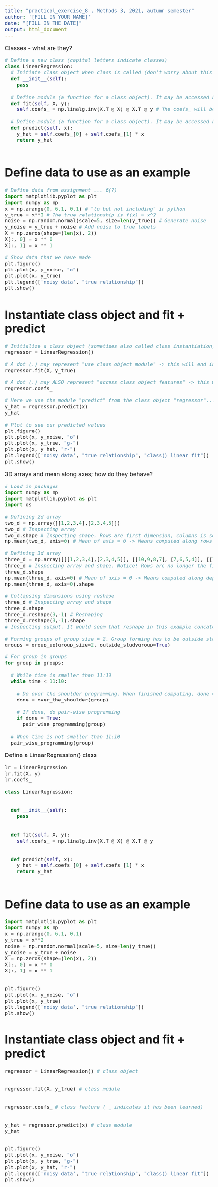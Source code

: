 ```yaml
---
title: "practical_exercise_8 , Methods 3, 2021, autumn semester"
author: '[FILL IN YOUR NAME]'
date: "[FILL IN THE DATE]"
output: html_document
---
```


<style type="text/css">
  body{
  font-size: 14pt;
}
</style>

Classes - what are they?
```python
# Define a new class (capital letters indicate classes)
class LinearRegression:
  # Initiate class object when class is called (don't worry about this one for now)
  def __init__(self):
    pass
  
  # Define module (a function for a class object). It may be accessed by running .fit()
  def fit(self, X, y):
    self.coefs_ = np.linalg.inv(X.T @ X) @ X.T @ y # The coefs_ will be a class feature and may thus be accessed by running .coefs_
  
  # Define module (a function for a class object). It may be accessed by running .predict()
  def predict(self, x):
    y_hat = self.coefs_[0] + self.coefs_[1] * x
    return y_hat
  
```

# Define data to use as an example
```python
# Define data from assignment ... 6(?)
import matplotlib.pyplot as plt
import numpy as np
x = np.arange(0, 6.1, 0.1) # "to but not including" in python
y_true = x**2 # The true relationship is f(x) = x^2
noise = np.random.normal(scale=5, size=len(y_true)) # Generate noise
y_noise = y_true + noise # Add noise to true labels
X = np.zeros(shape=(len(x), 2))
X[:, 0] = x ** 0
X[:, 1] = x ** 1

# Show data that we have made
plt.figure()
plt.plot(x, y_noise, "o")
plt.plot(x, y_true)
plt.legend(['noisy data', "true relationship"])
plt.show()
```

# Instantiate class object and fit + predict
```python
# Initialize a class object (sometimes also called class instantiation)
regressor = LinearRegression()

# A dot (.) may represent "use class object module" -> this will end in "()"
regressor.fit(X, y_true)

# A dot (.) may ALSO represent "access class object features" -> this will not end in "()"
regressor.coefs_

# Here we use the module "predict" from the class object "regressor"... And get an output
y_hat = regressor.predict(x)
y_hat

# Plot to see our predicted values
plt.figure()
plt.plot(x, y_noise, "o")
plt.plot(x, y_true, "g-")
plt.plot(x, y_hat, "r-")
plt.legend(['noisy data', "true relationship", "class() linear fit"])
plt.show()
```

3D arrays and mean along axes; how do they behave?
```python
# Load in packages
import numpy as np
import matplotlib.pyplot as plt
import os

# Defining 2d array
two_d = np.array([[1,2,3,4],[2,3,4,5]])
two_d # Inspecting array
two_d.shape # Inspecting shape. Rows are first dimension, columns is second dimension (Roman Catholics)
np.mean(two_d, axis=0) # Mean of axis = 0 -> Means computed along rows (first dimension). In essence "collapsing" all rows into 1 row by taking the mean; essentially losing the row dimension

# Defining 3d array
three_d = np.array([[[1,2,3,4],[2,3,4,5]], [[10,9,8,7], [7,6,5,4]], [[7,6,5,4], [7,8,9,10]]])
three_d # Inspecting array and shape. Notice! Rows are no longer the first dimension. Rather the first dimension is depth, second is rows, and third is columns
three_d.shape
np.mean(three_d, axis=0) # Mean of axis = 0 -> Means computed along depth (first dimension). In essence "collapsing" all layers/depth into depth of 1 by taking the mean; essentially losing the depth dimension
np.mean(three_d, axis=0).shape

# Collapsing dimensions using reshape 
three_d # Inspecting array and shape
three_d.shape
three_d.reshape(3,-1) # Reshaping
three_d.reshape(3,-1).shape
# Inspecting output. It would seem that reshape in this example concatenates the rows for each layer. Thus we end up with: 3 rows (one for each layer), and 8 columns (number of rows before reshaping * number of columns before reshaping).

```

```python
# Forming groups of group size = 2. Group forming has to be outside study groups
groups = group_up(group_size=2, outside_studygroup=True)

# For group in groups
for group in groups:
  
  # While time is smaller than 11:10
  while time < 11:10:
    
    # Do over the shoulder programming. When finished computing, done == True
    done = over_the_shoulder(group)
    
    # If done, do pair-wise programming
    if done = True:
      pair_wise_programming(group)
  
  # When time is not smaller than 11:10
  pair_wise_programming(group)
```


Define a LinearRegression() class
```python
lr = LinearRegression
lr.fit(X, y)
lr.coefs_

class LinearRegression:
  
  
  def __init__(self):
    pass
  
  
  def fit(self, X, y):
    self.coefs_ = np.linalg.inv(X.T @ X) @ X.T @ y
  
  
  def predict(self, x):
    y_hat = self.coefs_[0] + self.coefs_[1] * x
    return y_hat
  
```

# Define data to use as an example
```python
import matplotlib.pyplot as plt
import numpy as np
x = np.arange(0, 6.1, 0.1) 
y_true = x**2 
noise = np.random.normal(scale=5, size=len(y_true)) 
y_noise = y_true + noise 
X = np.zeros(shape=(len(x), 2))
X[:, 0] = x ** 0
X[:, 1] = x ** 1


plt.figure()
plt.plot(x, y_noise, "o")
plt.plot(x, y_true)
plt.legend(['noisy data', "true relationship"])
plt.show()
```

# Instantiate class object and fit + predict
```python

regressor = LinearRegression() # class object


regressor.fit(X, y_true) # class module


regressor.coefs_ # class feature ( _ indicates it has been learned)


y_hat = regressor.predict(x) # class module
y_hat


plt.figure()
plt.plot(x, y_noise, "o")
plt.plot(x, y_true, "g-")
plt.plot(x, y_hat, "r-")
plt.legend(['noisy data', "true relationship", "class() linear fit"])
plt.show()
```
